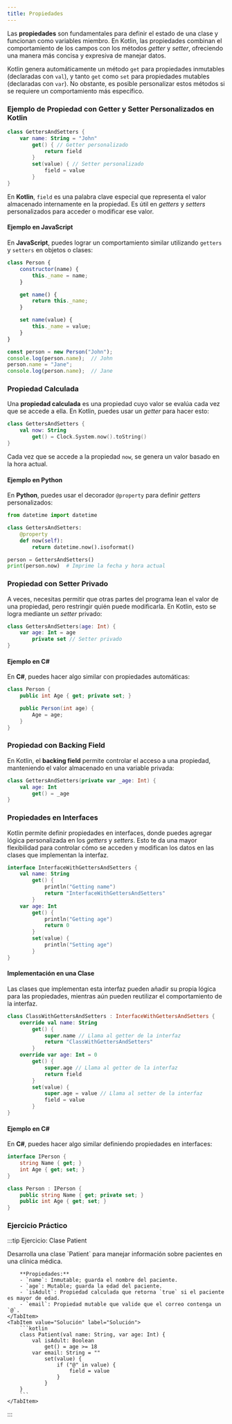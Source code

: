 ```yaml
---
title: Propiedades
---
```



<ReadingTime />

Las **propiedades** son fundamentales para definir el estado de una clase y funcionan como variables miembro. En Kotlin, las propiedades combinan el comportamiento de los campos con los métodos *getter* y *setter*, ofreciendo una manera más concisa y expresiva de manejar datos.

Kotlin genera automáticamente un método `get` para propiedades inmutables (declaradas con `val`), y tanto `get` como `set` para propiedades mutables (declaradas con `var`). No obstante, es posible personalizar estos métodos si se requiere un comportamiento más específico.

### Ejemplo de Propiedad con Getter y Setter Personalizados en Kotlin

```kotlin
class GettersAndSetters {
    var name: String = "John"
        get() { // Getter personalizado
            return field
        }
        set(value) { // Setter personalizado
            field = value
        }
}
```

En **Kotlin**, `field` es una palabra clave especial que representa el valor almacenado internamente en la propiedad. Es útil en *getters* y *setters* personalizados para acceder o modificar ese valor.

#### Ejemplo en JavaScript

En **JavaScript**, puedes lograr un comportamiento similar utilizando `getters` y `setters` en objetos o clases:

```javascript
class Person {
    constructor(name) {
        this._name = name;
    }

    get name() {
        return this._name;
    }

    set name(value) {
        this._name = value;
    }
}

const person = new Person("John");
console.log(person.name);  // John
person.name = "Jane";
console.log(person.name);  // Jane
```

### Propiedad Calculada

Una **propiedad calculada** es una propiedad cuyo valor se evalúa cada vez que se accede a ella. En Kotlin, puedes usar un *getter* para hacer esto:

```kotlin
class GettersAndSetters {
    val now: String
        get() = Clock.System.now().toString()
}
```

Cada vez que se accede a la propiedad `now`, se genera un valor basado en la hora actual.

#### Ejemplo en Python

En **Python**, puedes usar el decorador `@property` para definir *getters* personalizados:

```python
from datetime import datetime

class GettersAndSetters:
    @property
    def now(self):
        return datetime.now().isoformat()

person = GettersAndSetters()
print(person.now)  # Imprime la fecha y hora actual
```

### Propiedad con Setter Privado

A veces, necesitas permitir que otras partes del programa lean el valor de una propiedad, pero restringir quién puede modificarla. En Kotlin, esto se logra mediante un *setter* privado:

```kotlin
class GettersAndSetters(age: Int) {
    var age: Int = age
        private set // Setter privado
}
```

#### Ejemplo en C#

En **C#**, puedes hacer algo similar con propiedades automáticas:

```csharp
class Person {
    public int Age { get; private set; }

    public Person(int age) {
        Age = age;
    }
}
```

### Propiedad con Backing Field

En Kotlin, el **backing field** permite controlar el acceso a una propiedad, manteniendo el valor almacenado en una variable privada:

```kotlin
class GettersAndSetters(private var _age: Int) {
    val age: Int
        get() = _age
}
```

### Propiedades en Interfaces

Kotlin permite definir propiedades en interfaces, donde puedes agregar lógica personalizada en los *getters* y *setters*. Esto te da una mayor flexibilidad para controlar cómo se acceden y modifican los datos en las clases que implementan la interfaz.

```kotlin
interface InterfaceWithGettersAndSetters {
    val name: String
        get() {
            println("Getting name")
            return "InterfaceWithGettersAndSetters"
        }
    var age: Int
        get() {
            println("Getting age")
            return 0
        }
        set(value) {
            println("Setting age")
        }
}
```

#### Implementación en una Clase

Las clases que implementan esta interfaz pueden añadir su propia lógica para las propiedades, mientras aún pueden reutilizar el comportamiento de la interfaz.

```kotlin
class ClassWithGettersAndSetters : InterfaceWithGettersAndSetters {
    override val name: String
        get() {
            super.name // Llama al getter de la interfaz
            return "ClassWithGettersAndSetters"
        }
    override var age: Int = 0
        get() {
            super.age // Llama al getter de la interfaz
            return field
        }
        set(value) {
            super.age = value // Llama al setter de la interfaz
            field = value
        }
}
```

#### Ejemplo en C#

En **C#**, puedes hacer algo similar definiendo propiedades en interfaces:

```csharp
interface IPerson {
    string Name { get; }
    int Age { get; set; }
}

class Person : IPerson {
    public string Name { get; private set; }
    public int Age { get; set; }
}
```

### Ejercicio Práctico

:::tip Ejercicio: Clase Patient

<Tabs>
    <TabItem value="Ejercicio" label="Ejercicio">
        Desarrolla una clase `Patient` para manejar información sobre pacientes en una clínica médica.

        **Propiedades:**
        - `name`: Inmutable; guarda el nombre del paciente.
        - `age`: Mutable; guarda la edad del paciente.
        - `isAdult`: Propiedad calculada que retorna `true` si el paciente es mayor de edad.
        - `email`: Propiedad mutable que valide que el correo contenga un `@`.
    </TabItem>
    <TabItem value="Solución" label="Solución">
        ```kotlin	
        class Patient(val name: String, var age: Int) {
            val isAdult: Boolean
                get() = age >= 18
            var email: String = ""
                set(value) {
                    if ("@" in value) {
                        field = value
                    }
                }
        }
        ```
    </TabItem>
</Tabs>
:::
